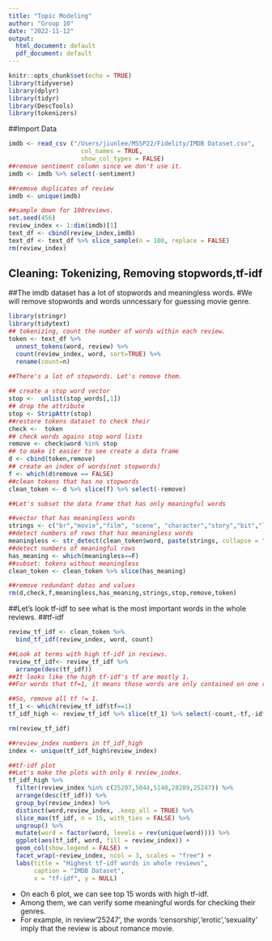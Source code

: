 ```yaml
---
title: "Topic Modeling"
author: "Group 10"
date: "2022-11-12"
output:
  html_document: default
  pdf_document: default
---
```


```r
knitr::opts_chunk$set(echo = TRUE)
library(tidyverse)
library(dplyr)
library(tidyr)
library(DescTools)
library(tokenizers)
```

##Import Data

```r
imdb <- read_csv ("/Users/jiunlee/MSSP22/Fidelity/IMDB Dataset.csv", 
                    col_names = TRUE,
                    show_col_types = FALSE)
##remove sentiment column since we don't use it.
imdb <- imdb %>% select(-sentiment)

##remove duplicates of review
imdb <- unique(imdb)

##sample down for 100reviews.
set.seed(456)
review_index <- 1:dim(imdb)[1]
text_df <- cbind(review_index,imdb)
text_df <- text_df %>% slice_sample(n = 100, replace = FALSE)
rm(review_index)
```

## Cleaning: Tokenizing, Removing stopwords,tf-idf

##The imdb dataset has a lot of stopwords and meaningless words. #We will remove stopwords and words unncessary for guessing movie genre.

```r
library(stringr)
library(tidytext)
## tokenizing, count the number of words within each review.
token <- text_df %>%
  unnest_tokens(word, review) %>%
  count(review_index, word, sort=TRUE) %>%
  rename(count=n)

##There's a lot of stopwords. Let's remove them.
  
## create a stop word vector
stop <-  unlist(stop_words[,1])
## drop the attribute
stop <- StripAttr(stop)
##restore tokens dataset to check their
check <-  token
## check words agains stop word lists
remove <- check$word %in% stop
## to make it easier to see create a data frame
d <- cbind(token,remove)
## create an index of words(not stopwords)
f <- which(d$remove == FALSE)
##clean tokens that has no stopwords
clean_token <- d %>% slice(f) %>% select(-remove)

##Let's subset the data frame that has only meaningful words

##vector that has meaningless words
strings <- c("br","movie","film", "scene", "character","story","bit","lot","bad","act","hard","awful","good","plot","people", "cinema","audience","coburn","cast","heston","jimmy", "fred","worst","sir","time",'original','direction','version','1','2','3','4','5','6','7','8','9','10','effect','version','di','life','le','ryan','titta','henry','woman','idea','house','bela','simply','watch','friend','girl','tom','wife','real','hot','forget','feel','wait','make','pretty','earl','kane','rose','hitchcock','success','courtenay','script','guy','michael','suzanne','amir','ha','screen')
##detect numbers of rows that has meaningless words
meaningless <- str_detect(clean_token$word, paste(strings, collapse = "|"))
##detect numbers of meaningful rows
has_meaning <- which(meaningless==F)
##subset: tokens without meaningless 
clean_token <- clean_token %>% slice(has_meaning)

##remove redundant datas and values
rm(d,check,f,meaningless,has_meaning,strings,stop,remove,token)
```

##Let's look tf-idf to see what is the most important words in the whole reviews. ##tf-idf

```r
review_tf_idf <- clean_token %>%
  bind_tf_idf(review_index, word, count)

##Look at terms with high tf-idf in reviews.
review_tf_idf<- review_tf_idf %>%
  arrange(desc(tf_idf))
##It looks like the high tf-idf's tf are mostly 1.
##For words that tf=1, it means those words are only contained on one review, and the tf-idf algorithm will think those are very important words.

##So, remove all tf != 1. 
tf_1 <- which(review_tf_idf$tf==1)
tf_idf_high <- review_tf_idf %>% slice(tf_1) %>% select(-count,-tf,-idf) #remove column 'count','tf','idf'.

rm(review_tf_idf)

##review_index numbers in tf_idf_high
index <- unique(tf_idf_high$review_index)

##tf-idf plot
##Let's make the plots with only 6 review_index.
tf_idf_high %>% 
  filter(review_index %in% c(25207,5044,5140,28289,25247)) %>%
  arrange(desc(tf_idf)) %>%
  group_by(review_index) %>%
  distinct(word,review_index, .keep_all = TRUE) %>%
  slice_max(tf_idf, n = 15, with_ties = FALSE) %>% 
  ungroup() %>%
  mutate(word = factor(word, levels = rev(unique(word)))) %>%
  ggplot(aes(tf_idf, word, fill = review_index)) +
  geom_col(show.legend = FALSE) +
  facet_wrap(~review_index, ncol = 3, scales = "free") +
  labs(title = "Highest tf-idf words in whole reviews",
       caption = "IMDB Dataset",
       x = "tf-idf", y = NULL)
```

-   On each 6 plot, we can see top 15 words with high tf-idf.
-   Among them, we can verify some meaningful words for checking their genres.
-   For example, in review'25247', the words 'censorship','erotic','sexuality' imply that the review is about romance movie.
